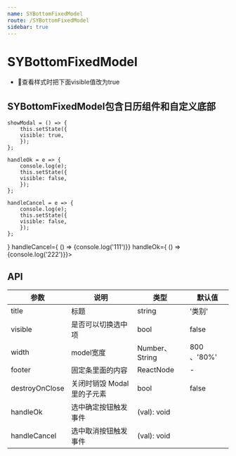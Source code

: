 ```yaml
---
name: SYBottomFixedModel
route: /SYBottomFixedModel
sidebar: true
---
```



# SYBottomFixedModel 

- 查看样式时把下面visible值改为true

## SYBottomFixedModel包含日历组件和自定义底部
    showModal = () => {
        this.setState({
        visible: true,
        });
    };

    handleOk = e => {
        console.log(e);
        this.setState({
        visible: false,
        });
    };

    handleCancel = e => {
        console.log(e);
        this.setState({
        visible: false,
        });
    };
<Playground>
    <SYBottomFixedModel width={'80%'} title={'审查'} visible={false} footer={<Input placeholder="1111111" />} handleCancel={ () => {console.log('111')}}  handleOk={ () => {console.log('222')}}>
        <Calendar />
    </SYBottomFixedModel>
</Playground>

## API

| 参数 | 说明 | 类型 | 默认值 |
| --- | --- | --- | --- |
| title | 标题 | string  | '类别' |
| visible | 是否可以切换选中项 | bool | false |
| width | model宽度 | Number、String | 800 、'80%' |
| footer | 固定条里面的内容 | ReactNode | - |
| destroyOnClose | 关闭时销毁 Modal 里的子元素 | bool | false |
| handleOk | 选中确定按钮触发事件 | 	(val): void |  |
| handleCancel | 选中取消按钮触发事件 | 	(val): void |  |